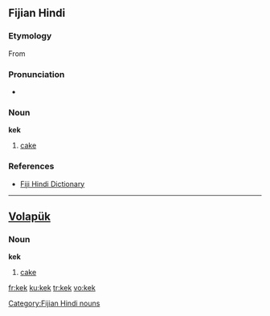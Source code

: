 ==Fijian Hindi==

===Etymology===
From {{E.|hif}} {{term|cake}}

===Pronunciation===
* {{IPA|/keːk/}}

===Noun===
'''kek'''

# [[cake]]

===References===
* [http://www.geocities.com/fijihindi/FijiHindiEnglishDict.htm#k Fiji Hindi Dictionary]

[[Category:Fijian Hindi nouns]]

----

==[[Volapük]]==

===Noun===
'''kek'''

# [[cake]]

[[fr:kek]]
[[ku:kek]]
[[tr:kek]]
[[vo:kek]]